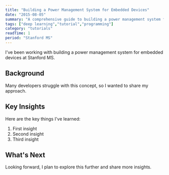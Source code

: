 ```yaml
---
title: "Building a Power Management System for Embedded Devices"
date: "2015-08-05"
summary: "A comprehensive guide to building a power management system for embedded devices. Learn the fundamentals and best practices."
tags: ["deep learning","tutorial","programming"]
category: "tutorials"
readTime: 1
period: "Stanford MS"
---
```


I've been working with building a power management system for embedded devices at Stanford MS.

## Background

Many developers struggle with this concept, so I wanted to share my approach.

## Key Insights

Here are the key things I've learned:

1. First insight
2. Second insight
3. Third insight

## What's Next

Looking forward, I plan to explore this further and share more insights.

